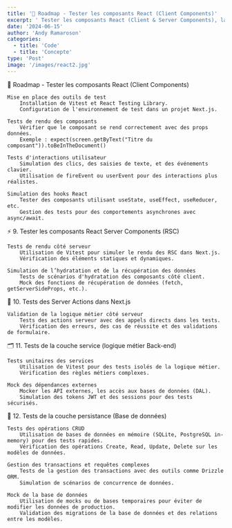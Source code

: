 ```yaml
---
title: '🚀 Roadmap - Tester les composants React (Client Components)'
excerpt: ' Tester les composants React (Client & Server Components), la logique métier, et la persistance des données.'
date: '2024-06-15'
author: 'Andy Ramaroson'
categories:
  - title: 'Code'
  - title: 'Concepte'
type: 'Post'
image: '/images/react2.jpg'
---
```


🚀 Roadmap - Tester les composants React (Client Components)

    Mise en place des outils de test
        Installation de Vitest et React Testing Library.
        Configuration de l'environnement de test dans un projet Next.js.

    Tests de rendu des composants
        Vérifier que le composant se rend correctement avec des props données.
        Exemple : expect(screen.getByText("Titre du composant")).toBeInTheDocument()

    Tests d'interactions utilisateur
        Simulation des clics, des saisies de texte, et des événements clavier.
        Utilisation de fireEvent ou userEvent pour des interactions plus réalistes.

    Simulation des hooks React
        Tester des composants utilisant useState, useEffect, useReducer, etc.
        Gestion des tests pour des comportements asynchrones avec async/await.

⚡ 9. Tester les composants React Server Components (RSC)

    Tests de rendu côté serveur
        Utilisation de Vitest pour simuler le rendu des RSC dans Next.js.
        Vérification des éléments statiques et dynamiques.

    Simulation de l’hydratation et de la récupération des données
        Tests de scénarios d'hydratation des composants côté client.
        Mock des fonctions de récupération de données (fetch, getServerSideProps, etc.).

🧠 10. Tests des Server Actions dans Next.js

    Validation de la logique métier côté serveur
        Tests des actions serveur avec des appels directs dans les tests.
        Vérification des erreurs, des cas de réussite et des validations de formulaire.

🗂️ 11. Tests de la couche service (logique métier Back-end)

    Tests unitaires des services
        Utilisation de Vitest pour des tests isolés de la logique métier.
        Vérification des règles métiers complexes.

    Mock des dépendances externes
        Mocker les API externes, les accès aux bases de données (DAL).
        Simulation des tokens JWT et des sessions pour des tests sécurisés.

💾 12. Tests de la couche persistance (Base de données)

    Tests des opérations CRUD
        Utilisation de bases de données en mémoire (SQLite, PostgreSQL in-memory) pour des tests rapides.
        Vérification des opérations Create, Read, Update, Delete sur les modèles de données.

    Gestion des transactions et requêtes complexes
        Tests de la gestion des transactions avec des outils comme Drizzle ORM.
        Simulation de scénarios de concurrence de données.

    Mock de la base de données
        Utilisation de mocks ou de bases temporaires pour éviter de modifier les données de production.
        Validation des migrations de la base de données et des relations entre les modèles.